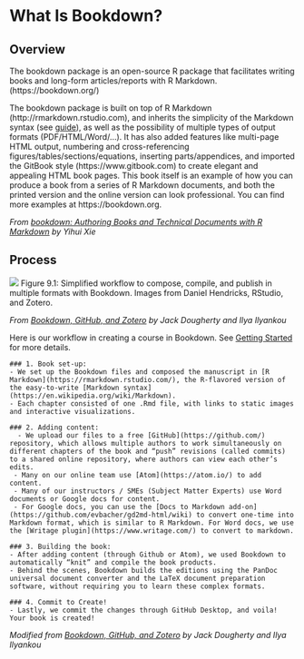 # What Is Bookdown?

## Overview {-}
The bookdown package is an open-source R package that facilitates writing books and long-form articles/reports with R Markdown.  (https://bookdown.org/)

The bookdown package is built on top of R Markdown (http://rmarkdown.rstudio.com), and inherits the simplicity of the Markdown syntax (see [guide](https://bookdown.org/yihui/bookdown/markdown-syntax.html#markdown-syntax)), as well as the possibility of multiple types of output formats (PDF/HTML/Word/…). It has also added features like multi-page HTML output, numbering and cross-referencing figures/tables/sections/equations, inserting parts/appendices, and imported the GitBook style (https://www.gitbook.com) to create elegant and appealing HTML book pages. This book itself is an example of how you can produce a book from a series of R Markdown documents, and both the printed version and the online version can look professional. You can find more examples at https://bookdown.org.

*From [bookdown: Authoring Books and Technical Documents with R Markdown](https://bookdown.org/yihui/bookdown/) by Yihui Xie*

##  Process{-}

![](assets/bookdown/workflow.png)
Figure 9.1: Simplified workflow to compose, compile, and publish in multiple formats with Bookdown. Images from Daniel Hendricks, RStudio, and Zotero.

*From [Bookdown, GitHub, and Zotero](https://ontheline.trincoll.edu/bookdown.html) by Jack Dougherty and Ilya Ilyankou*

Here is our workflow in creating a course in Bookdown.  See [Getting Started](https://kmarjanovic.github.io/bookdown-workshop/getting-started.html) for more details.

 ```block
### 1. Book set-up:
 - We set up the Bookdown files and composed the manuscript in [R Markdown](https://rmarkdown.rstudio.com/), the R-flavored version of the easy-to-write [Markdown syntax](https://en.wikipedia.org/wiki/Markdown).
 - Each chapter consisted of one .Rmd file, with links to static images and interactive visualizations.  

### 2. Adding content:
   - We upload our files to a free [GitHub](https://github.com/) repository, which allows multiple authors to work simultaneously on different chapters of the book and “push” revisions (called commits) to a shared online repository, where authors can view each other’s edits.
  - Many on our online team use [Atom](https://atom.io/) to add content.
  - Many of our instructors / SMEs (Subject Matter Experts) use Word documents or Google docs for content.  
  - For Google docs, you can use the [Docs to Markdown add-on](https://github.com/evbacher/gd2md-html/wiki) to convert one-time into Markdown format, which is similar to R Markdown. For Word docs, we use the [Writage plugin](https://www.writage.com/) to convert to markdown.  

### 3. Building the book:  
 - After adding content (through Github or Atom), we used Bookdown to automatically “knit” and compile the book products.
- Behind the scenes, Bookdown builds the editions using the PanDoc universal document converter and the LaTeX document preparation software, without requiring you to learn these complex formats.

### 4. Commit to Create!
- Lastly, we commit the changes through GitHub Desktop, and voila! Your book is created!
```

*Modified from [Bookdown, GitHub, and Zotero](https://ontheline.trincoll.edu/bookdown.html) by Jack Dougherty and Ilya Ilyankou*
